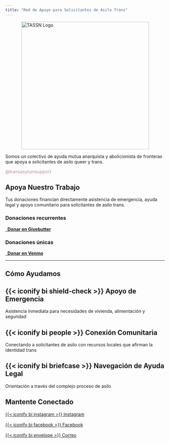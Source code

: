 ```yaml
---
title: "Red de Apoyo para Solicitantes de Asilo Trans"
---
```

```{=html}
<div class="hero-section">
<img src="imgs/tassn-logo.png" alt="TASSN Logo" style="width: 403px; max-width: 100%; margin: 0rem auto 0 auto !important; padding: 0 !important; display: block;"/>
<p class="lead">
Somos un colectivo de ayuda mutua anarquista y abolicionista de fronteras que apoya a solicitantes de asilo queer y trans.
</p>
<p class="lead" style="color: #D8849A;">
@transasylumsupport
</p>
</div>
```


## **Apoya Nuestro Trabajo**

Tus donaciones financian directamente asistencia de emergencia, ayuda legal y apoyo comunitario para solicitantes de asilo trans.

::::::: donation-cards
:::: donation-card
### Donaciones recurrentes

::: button-center
[<i class="fas fa-gift"></i> **Donar en Givebutter**](https://givebutter.com/tassnxsupport){.btn .btn-primary}
:::
::::

:::: donation-card
### Donaciones únicas

::: button-center
[<i class="fa-solid fa-hand-holding-dollar"></i> **Donar en Venmo**](https://venmo.com/u/transasylumsupport){.btn .btn-primary}
:::
::::
:::::::

------------------------------------------------------------------------

## **Cómo Ayudamos**

::: {.callout-note icon="false"}
## {{< iconify bi shield-check >}} **Apoyo de Emergencia**

Asistencia inmediata para necesidades de vivienda, alimentación y seguridad
:::

::: {.callout-note icon="false"}
## {{< iconify bi people >}} **Conexión Comunitaria**

Conectando a solicitantes de asilo con recursos locales que afirman la identidad trans
:::

::: {.callout-note icon="false"}
## {{< iconify bi briefcase >}} **Navegación de Ayuda Legal**

Orientación a través del complejo proceso de asilo
:::

## **Mantente Conectado**

::::: social-links
[{{< iconify bi instagram >}} Instagram](https://www.instagram.com/transasylumsupport/){.social-link}

::: {style="margin: 1rem 0;"}
:::

[{{< iconify bi facebook >}} Facebook](https://www.facebook.com/transasylumsupport){.social-link}

::: {style="margin: 1rem 0;"}
:::

[{{< iconify bi envelope >}} Correo](mailto:TASSN@proton.me){.social-link}
:::::

